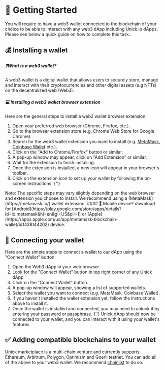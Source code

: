 
# 👋 Getting Started

You will require to have a web3 wallet connected to the blockchain of your choice to be able to interact with any web3 dApp including Unick.io dApps.
Please see below a quick guide on how to complete this task.

## 💰 Installing a wallet

##### ❓What is a web3 wallet?

A web3 wallet is a digital wallet that allows users to securely store, manage and interact with their cryptocurrencies and other digital assets (e.g NFTs) on the decentralized web (Web3).

#####  💻 Installing a web3 wallet browser extension

Here are the general steps to install a web3 wallet browser extension:

1. Open your preferred web browser (Chrome, Firefox, etc.).
2. Go to the browser extension store (e.g. Chrome Web Store for Google Chrome).
3. Search for the web3 wallet extension you want to install (e.g. [MetaMask](https://metamask.io/), [Coinbase Wallet](https://www.coinbase.com/wallet/articles/getting-started-extension) etc.).
4. Click on the "Add to Chrome/Firefox" button or similar.
5. A pop-up window may appear, click on "Add Extension" or similar.
6. Wait for the extension to finish installing.
7. Once the extension is installed, a new icon will appear in your browser's toolbar.
8. Click on the extension icon to set up your wallet by following the on-screen instructions.
{''}
<Callout  type="info" emoji="ℹ️">
Note: The specific steps may vary slightly depending on the web browser and extension you choose to install.
We recommend using a [MetaMask](https://metamask.io/) wallet extension.
</Callout>
#### 📱 Mobile device?
download for [Android](https://play.google.com/store/apps/details?id=io.metamask&hl=en&gl=US&pli=1)
or [Apple](https://apps.apple.com/us/app/metamask-blockchain-wallet/id1438144202) device.

## 🔗 Connecting your wallet

Here are the simple steps to connect a wallet to our dApp using the "Connect Wallet" button:

1. Open the Web3 dApp in your web browser.
2. Look for the "Connect Wallet" button in top right corner of any Unick dApp 
3. Click on the "Connect Wallet" button.
4. A pop-up window will appear, showing a list of supported wallets.
5. Select the wallet you want to connect (e.g. MetaMask, Coinbase Wallet).
6. If you haven't installed the wallet extension yet, follow the instructions above to install it.
7. Once the wallet is installed and connected, you may need to unlock it by entering your password or passphrase.
{''}
Unick dApp should now be connected to your wallet, and you can interact with it using your wallet's features.

## ✅ Adding compatible blockchains to your wallet

Unick marketplace is a multi-chain venture and currently supports Ethereum, Arbitrum, Polygon, Optimism and Goerli testnet.
You can add all of the above to your web3 wallet. 
We recommend [chainlist](https://chainlist.org) to do so.

